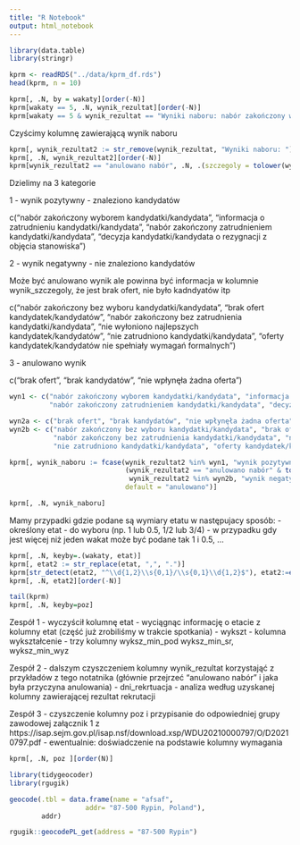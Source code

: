 ```yaml
---
title: "R Notebook"
output: html_notebook
---
```


```r
library(data.table)
library(stringr)
```

```r
kprm <- readRDS("../data/kprm_df.rds")
head(kprm, n = 10)
```

```r
kprm[, .N, by = wakaty][order(-N)]
kprm[wakaty == 5, .N, wynik_rezultat][order(-N)]
kprm[wakaty == 5 & wynik_rezultat == "Wyniki naboru: nabór zakończony wyborem kandydatki/kandydata", .(wynik_szczegoly)]
```

Czyścimy kolumnę zawierającą wynik naboru

```r
kprm[, wynik_rezultat2 := str_remove(wynik_rezultat, "Wyniki naboru: ")]
kprm[, .N, wynik_rezultat2][order(-N)]
kprm[wynik_rezultat2 == "anulowano nabór", .N, .(szczegoly = tolower(wynik_szczegoly))][order(-N)]
```
Dzielimy na 3 kategorie

1 - wynik pozytywny - znaleziono kandydatów

c("nabór zakończony wyborem kandydatki/kandydata", "informacja o zatrudnieniu kandydatki/kandydata", 
 "nabór zakończony zatrudnieniem kandydatki/kandydata", "decyzja kandydatki/kandydata o rezygnacji z objęcia stanowiska")
 
2 - wynik negatywny - nie znaleziono kandydatów

Może być anulowano wynik ale powinna być informacja w kolumnie wynik_szczegoly, że jest brak ofert, nie było kadndyatów itp 

c("nabór zakończony bez wyboru kandydatki/kandydata", "brak ofert kandydatek/kandydatów", 
"nabór zakończony bez zatrudnienia kandydatki/kandydata", "nie wyłoniono najlepszych kandydatek/kandydatów", 
"nie zatrudniono kandydatki/kandydata", "oferty kandydatek/kandydatów nie spełniały wymagań formalnych")

3 - anulowano wynik 

c("brak ofert", "brak kandydatów", "nie wpłynęła żadna oferta")


```r
wyn1 <- c("nabór zakończony wyborem kandydatki/kandydata", "informacja o zatrudnieniu kandydatki/kandydata", 
          "nabór zakończony zatrudnieniem kandydatki/kandydata", "decyzja kandydatki/kandydata o rezygnacji z objęcia stanowiska")

wyn2a <- c("brak ofert", "brak kandydatów", "nie wpłynęła żadna oferta")
wyn2b <- c("nabór zakończony bez wyboru kandydatki/kandydata", "brak ofert kandydatek/kandydatów", 
           "nabór zakończony bez zatrudnienia kandydatki/kandydata", "nie wyłoniono najlepszych kandydatek/kandydatów", 
           "nie zatrudniono kandydatki/kandydata", "oferty kandydatek/kandydatów nie spełniały wymagań formalnych")

kprm[, wynik_naboru := fcase(wynik_rezultat2 %in% wyn1, "wynik pozytywny",
                             (wynik_rezultat2 == "anulowano nabór" & tolower(wynik_szczegoly) %in% wyn2a) |
                              wynik_rezultat2 %in% wyn2b, "wynik negatywny",
                             default = "anulowano")]

kprm[, .N, wynik_naboru]
```

Mamy przypadki gdzie podane są wymiary etatu w następujacy sposób:
- określony etat
- do wyboru (np. 1 lub 0.5, 1/2 lub 3/4)
- w przypadku gdy jest więcej niż jeden wakat może być podane tak 1 i 0.5, ...

```r
kprm[, .N, keyby=.(wakaty, etat)]
kprm[, etat2 := str_replace(etat, ",", ".")]
kprm[str_detect(etat2, "^\\d{1,2}\\s{0,1}/\\s{0,1}\\d{1,2}$"), etat2:=eval(parse(text = etat2))]
kprm[, .N, etat2][order(-N)]
```

```r
tail(kprm)
kprm[, .N, keyby=poz]
```

Zespół 1
- wyczyścił kolumnę etat - wyciągnąc informację o etacie z kolumny etat (część już zrobiliśmy w trakcie spotkania)
- wykszt - kolumna wykształcenie - trzy kolumny wyksz_min_pod wyksz_min_sr, wyksz_min_wyz 

Zespół 2
- dalszym czyszczeniem kolumny wynik_rezultat korzystająć z przykładów z tego notatnika (głównie przejrzeć "anulowano nabór" i jaka była przyczyna anulowania)
- dni_rekrtuacja - analiza według uzyskanej kolumny zawierającej rezultat rekrutacji

Zespół 3
- czyszczenie kolumny poz i przypisanie do odpowiedniej grupy zawodowej załącznik 1 z https://isap.sejm.gov.pl/isap.nsf/download.xsp/WDU20210000797/O/D20210797.pdf
- ewentualnie: doświadczenie na podstawie kolumny wymagania 


```r
kprm[, .N, poz ][order(N)]
```

```r
library(tidygeocoder)
library(rgugik)
```

```r
geocode(.tbl = data.frame(name = "afsaf",
                   addr= "87-500 Rypin, Poland"),
        addr)
```

```r
rgugik::geocodePL_get(address = "87-500 Rypin")
```


